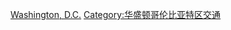 {{commonscat|Rail transportation in Washington, D.C.}}

[[Category:美國各州鐵路|Washington, D.C.]]
[[Category:华盛顿哥伦比亚特区交通‎|Category:华盛顿哥伦比亚特区交通‎]]